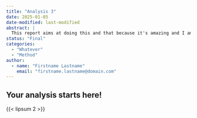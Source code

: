 ```yaml
---
title: "Analysis 3"
date: 2025-01-05
date-modified: last-modified
abstract: |
  This report aims at doing this and that because it's amazing and I am awesome ...
status: "Final"
categories:
  - "Whatever"
  - "Method"
author:
  - name: "Firstname Lastname"
    email: "firstname.lastname@domain.com"
---
```


## Your analysis starts here!

{{< lipsum 2 >}}
